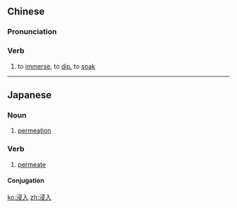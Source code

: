 ==Chinese==
{{zh-forms}}

===Pronunciation===
{{zh-pron
|m=jìnrù
|cat=v
}}

===Verb===
{{zh-verb}}

# to [[immerse]], to [[dip]], to [[soak]]

----

==Japanese==
{{ja-kanjitab|しん|にゅう|yomi=on}}

===Noun===
{{ja-noun|しんにゅう}}

# [[permeation]]

===Verb===
{{ja-verb-suru|しんにゅう}}

# [[permeate]]

====Conjugation====
{{ja-suru|しんにゅう}}

[[ko:浸入]]
[[zh:浸入]]